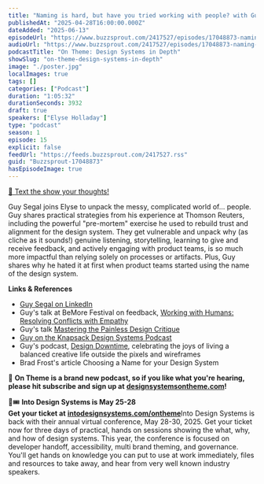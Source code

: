 ```yaml
---
title: "Naming is hard, but have you tried working with people? with Guy Segal — #15"
publishedAt: "2025-04-28T16:00:00.000Z"
dateAdded: "2025-06-13"
episodeUrl: "https://www.buzzsprout.com/2417527/episodes/17048873-naming-is-hard-but-have-you-tried-working-with-people-with-guy-segal-15.mp3"
audioUrl: "https://www.buzzsprout.com/2417527/episodes/17048873-naming-is-hard-but-have-you-tried-working-with-people-with-guy-segal-15.mp3"
podcastTitle: "On Theme: Design Systems in Depth"
showSlug: "on-theme-design-systems-in-depth"
image: "./poster.jpg"
localImages: true
tags: []
categories: ["Podcast"]
duration: "1:05:32"
durationSeconds: 3932
draft: true
speakers: ["Elyse Holladay"]
type: "podcast"
season: 1
episode: 15
explicit: false
feedUrl: "https://feeds.buzzsprout.com/2417527.rss"
guid: "Buzzsprout-17048873"
hasEpisodeImage: true
---
```

[📲 Text the show your thoughts!](https://www.buzzsprout.com/twilio/text_messages/2417527/open_sms)

Guy Segal joins Elyse to unpack the messy, complicated world of… people. Guy shares practical strategies from his experience at Thomson Reuters, including the powerful "pre-mortem" exercise he used to rebuild trust and alignment for the design system. They get vulnerable and unpack why (as cliche as it sounds!) genuine listening, storytelling, learning to give and receive feedback, and actively engaging with product teams, is so much more impactful than relying solely on processes or artifacts. Plus, Guy shares why he hated it at first when product teams started using the name of the design system.

**Links & References**

-   [Guy Segal on LinkedIn](https://www.linkedin.com/in/guysegal/)
-   Guy's talk at BeMore Festival on feedback, [Working with Humans: Resolving Conflicts with Empathy](https://www.youtube.com/watch?v=46geT3t6Tqc)
-   Guy's talk [Mastering the Painless Design Critique](https://www.youtube.com/watch?v=NqW4nQQtSGw)
-   [Guy on the Knapsack Design Systems Podcast](https://www.knapsack.cloud/blog/designed-for-success-how-guy-segal-built-a-design-system-that-product-teams-want-to-use)
-   Guy's podcast, [Design Downtime](https://rss.com/podcasts/designdowntime/), celebrating the joys of living a balanced creative life outside the pixels and wireframes
-   Brad Frost's article Choosing a Name for your Design System

💖 **On Theme is a brand new podcast, so if you like what you're hearing, please hit subscribe and sign up at** [**designsystemsontheme.com**](http://designsystemsontheme.com/)**!**

🎨🎟️ **Into Design Systems is May 25-28  
Get your ticket at** [**intodesignsystems.com/ontheme**](http://intodesignsystems.com/ontheme)Into Design Systems is back with their annual virtual conference, May 28-30, 2025. Get your ticket now for three days of practical, hands on sessions showing the what, why, and how of design systems. This year, the conference is focused on developer handoff, accessibility, multi brand theming, and governance. You'll get hands on knowledge you can put to use at work immediately, files and resources to take away, and hear from very well known industry speakers.
